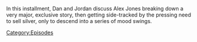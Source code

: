 {{DEFAULTSORT:
    #_EPISODE_0896:February 2, 2024
}}{{Episode
    | title           = February 2, 2024
    | caption         = Listen to this episode on [https://knowledgefight.libsyn.com/896-february-2-2024 Libsyn]
    | episodeNumber   = 896
    | length          = 01:52:00
    | airDate         = February 5, 2024
    | coverageDate    = February 2, 2024
    | previousEpisode = [[895: January 30, 2024]]
    | nextEpisode     = [[897: February 7, 2024]]
}}

{{Stub}}

In this installment, Dan and Jordan discuss Alex Jones breaking down a very major, exclusive story, then getting side-tracked by the pressing need to sell silver, only to descend into a series of mood swings.

[[Category:Episodes]]
